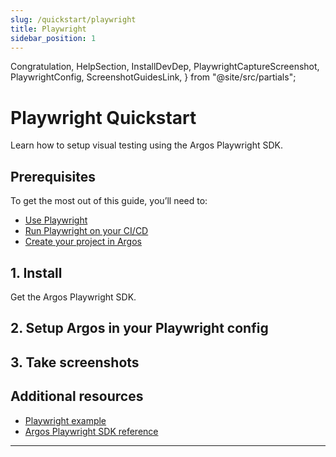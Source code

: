 ```yaml
---
slug: /quickstart/playwright
title: Playwright
sidebar_position: 1
---
```


  Congratulation,
  HelpSection,
  InstallDevDep,
  PlaywrightCaptureScreenshot,
  PlaywrightConfig,
  ScreenshotGuidesLink,
} from "@site/src/partials";

# Playwright Quickstart

Learn how to setup visual testing using the Argos Playwright SDK.

## Prerequisites

To get the most out of this guide, you’ll need to:

- [Use Playwright](https://playwright.dev/docs/intro#installing-playwright)
- [Run Playwright on your CI/CD](https://playwright.dev/docs/ci-intro#on-pushpull_request)
- [Create your project in Argos](https://app.argos-ci.com/new)

## 1. Install

Get the Argos Playwright SDK.

<InstallDevDep dependency="@argos-ci/playwright" />

## 2. Setup Argos in your Playwright config

<PlaywrightConfig />

## 3. Take screenshots

<PlaywrightCaptureScreenshot />
<ScreenshotGuidesLink />

<Congratulation />

## Additional resources

- [Playwright example](https://github.com/argos-ci/argos/tree/main/examples/playwright)
- [Argos Playwright SDK reference](/playwright)

---

<HelpSection />
